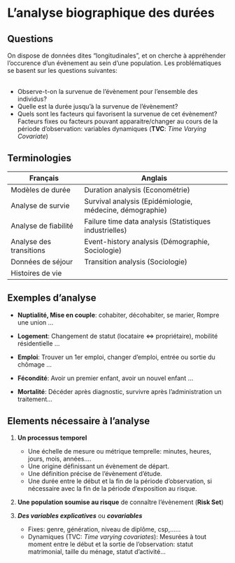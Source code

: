 
# **L'analyse biographique des durées** 

## Questions 

On dispose de données dites "longitudinales", et on cherche à appréhender l'occurence d'un évènement au sein d'une population.
Les problématiques se basent sur les questions suivantes:  
<br>

* Observe-t-on la survenue de l'évènement pour l'ensemble des individus?
* Quelle est la durée jusqu'à la survenue de l'évènement?
* Quels sont les facteurs qui favorisent la survenue de cet évènement? Facteurs fixes ou  facteurs pouvant apparaitre/changer au cours de la période d'observation: variables dynamiques (**TVC**: *Time Varying Covariate*)

## Terminologies 

| Français                     | Anglais                                                 | 
| ---------------------------- | ------------------------------------------------------- | 
| Modèles de durée             | Duration analysis (Econométrie)                         |
| Analyse de survie            | Survival analysis (Epidémiologie, médecine, démographie)|
| Analyse de fiabilité         | Failure time data analysis (Statistiques industrielles) |
| Analyse des transitions      | Event-history analysis (Démographie, Sociologie)        |
| Données de séjour            | Transition analysis (Sociologie)                        |
| Histoires de vie             |                                                         |



## Exemples d'analyse 

* **Nuptialité, Mise en couple**: cohabiter, décohabiter, se marier, Rompre une union ...  

* **Logement**: Changement de statut (locataire <=> propriétaire), mobilité résidentielle ...  

* **Emploi**: Trouver un 1er emploi,  changer d'emploi, entrée ou sortie du chômage ...  

* **Fécondité**: Avoir un premier enfant, avoir un nouvel enfant ...  

* **Mortalité**: Décéder après diagnostic, survivre après l'administration un traitement...  


## Elements nécessaire à l'analyse 

1. **Un processus temporel**
   - Une échelle de mesure ou métrique temprelle: minutes, heures, jours, mois, années....
   - Une origine définissant un évènement de départ.  
   - Une définition précise de l'évènement d'étude.  
   - Une durée entre le début et la fin de la période d'observation, si nécessaire avec la fin de la période d'exposition au risque.  

2. **Une population soumise au risque** de connaître l'évènement (**Risk Set**)

3. ***Des variables explicatives*** ou ***covariables***
   - Fixes: genre, génération, niveau de diplôme, csp,......
   - Dynamiques (TVC: *Time varying covariates*): Mesurées à tout moment entre le début et la sortie de l'observation: statut matrimonial, taille du ménage, statut d'activité...



